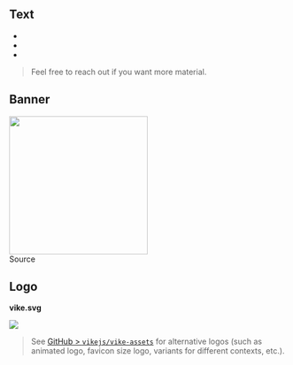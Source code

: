 

## Text

- <Link href="/" />
- <Link href="/why" />
- <Link href="/nextjs" />

> Feel free to reach out if you want more material.


## Banner

<img src="/banner.png" height="250" />

<br/>

<Link href="/banner">Source</Link>


## Logo

**vike.svg**

<img src={vikeLogo} height={48} />

> See [GitHub > `vikejs/vike-assets`](https://github.com/vikejs/vike-assets) for alternative logos (such as animated logo, favicon size logo, variants for different contexts, etc.).
